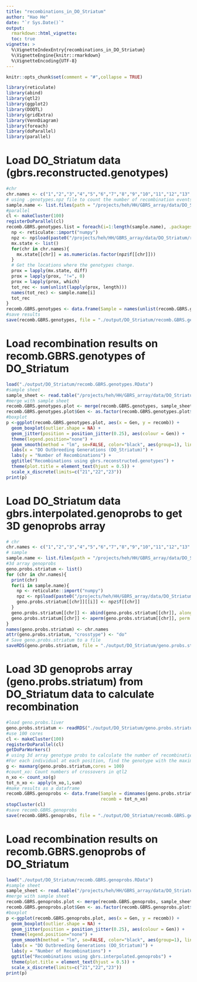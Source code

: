 ```yaml
---
title: "recombinations_in_DO_Striatum"
author: "Hao He"
date: "`r Sys.Date()`"
output: 
  rmarkdown::html_vignette:
  toc: true
vignette: >
  %\VignetteIndexEntry{recombinations_in_DO_Striatum}
  %\VignetteEngine{knitr::rmarkdown}
  %\VignetteEncoding{UTF-8}
---
```

  
```r
knitr::opts_chunk$set(comment = "#",collapse = TRUE)
```

```r
library(reticulate)
library(abind)
library(qtl2)
library(ggplot2)
library(DOQTL)
library(gridExtra)
library(VennDiagram)
library(foreach)
library(doParallel)
library(parallel)
```

# Load DO_Striatum data (gbrs.reconstructed.genotypes)
```r
#chr
chr.names <- c("1","2","3","4","5","6","7","8","9","10","11","12","13","14","15","16","17","18","19","X","MT")
# using .genotypes.npz file to count the number of recombination events
sample.name <- list.files(path = "/projects/heh/HH/GBRS_array/data/DO_Striatum/results/bowtie-1.1.2_gbrs-0.1.6_R84-REL1505/")
#parallel
cl <- makeCluster(100)
registerDoParallel(cl)
recomb.GBRS.genotypes.list = foreach(i=1:length(sample.name), .packages=c('qtl2','reticulate','abind')) %dopar% {
  np <- reticulate::import("numpy")
  npz <- np$load(paste0("/projects/heh/HH/GBRS_array/data/DO_Striatum/results/bowtie-1.1.2_gbrs-0.1.6_R84-REL1505/", sample.name[i], "/gbrs.reconstructed.genotypes.npz"))
  mx.state <- list()
  for(chr in chr.names){
    mx.state[[chr]] = as.numeric(as.factor(npz$f[[chr]]))
  }
  # Get the locations where the genotypes change.
  prox = lapply(mx.state, diff)
  prox = lapply(prox, "!=", 0)
  prox = lapply(prox, which)
  tot_rec <- sum(unlist(lapply(prox, length)))
  names(tot_rec) <- sample.name[i]
  tot_rec
}
recomb.GBRS.genotypes <- data.frame(Sample = names(unlist(recomb.GBRS.genotypes.list)), recomb = unlist(recomb.GBRS.genotypes.list))
#save results
save(recomb.GBRS.genotypes, file = "./output/DO_Striatum/recomb.GBRS.genotypes.RData")
```

# Load recombination results on recomb.GBRS.genotypes of DO_Striatum
```r
load("./output/DO_Striatum/recomb.GBRS.genotypes.RData")
#sample sheet
sample_sheet <- read.table("/projects/heh/HH/GBRS_array/data/DO_Striatum/sample_sheet.tsv", header = TRUE)
#merge with sample sheet
recomb.GBRS.genotypes.plot <- merge(recomb.GBRS.genotypes, sample_sheet, by = "Sample", all.x = TRUE)
recomb.GBRS.genotypes.plot$Gen <- as.factor(recomb.GBRS.genotypes.plot$Gen)
#boxplot
p <-ggplot(recomb.GBRS.genotypes.plot, aes(x = Gen, y = recomb)) +
  geom_boxplot(outlier.shape = NA) +
  geom_jitter(position = position_jitter(0.25), aes(colour = Gen)) +
  theme(legend.position="none") +
  geom_smooth(method = "lm", se=FALSE, color="black", aes(group=1), linetype="dotted") +
  labs(x = "DO Outbreeding Generations (DO_Striatum)") +
  labs(y = "Number of Recombinations") +
  ggtitle("Recombinations using gbrs.reconstructed.genotypes") +
  theme(plot.title = element_text(hjust = 0.5)) +
  scale_x_discrete(limits=c("21","22","23"))
print(p)
```

# Load DO_Striatum data gbrs.interpolated.genoprobs to get 3D genoprobs array
```r
# chr
chr.names <- c("1","2","3","4","5","6","7","8","9","10","11","12","13","14","15","16","17","18","19","X")
# sample
sample.name <- list.files(path = "/projects/heh/HH/GBRS_array/data/DO_Striatum/results/bowtie-1.1.2_gbrs-0.1.6_R84-REL1505/")
#3d array genoprobs
geno.probs.striatum <- list()
for (chr in chr.names){
  print(chr)
  for(i in sample.name){
    np <- reticulate::import("numpy")
    npz <- np$load(paste0("/projects/heh/HH/GBRS_array/data/DO_Striatum/results/bowtie-1.1.2_gbrs-0.1.6_R84-REL1505/", i, "/gbrs.interpolated.genoprobs.npz"))
    geno.probs.striatum[[chr]][[i]] <- npz$f[[chr]]
  }
  geno.probs.striatum[[chr]] <- abind(geno.probs.striatum[[chr]], along=3 )
  geno.probs.striatum[[chr]] <- aperm(geno.probs.striatum[[chr]], perm = c(3,1,2))
}
names(geno.probs.striatum) <- chr.names
attr(geno.probs.striatum, "crosstype") <- "do"
# Save geno.probs.striatum to a file
saveRDS(geno.probs.striatum, file = "./output/DO_Striatum/geno.probs.striatum.rds")
```

# Load 3D genoprobs array (geno.probs.striatum) from DO_Striatum data to calculate recombination
```r
#load geno.probs.liver
geno.probs.striatum <- readRDS("./output/DO_Striatum/geno.probs.striatum.rds")
#use 100 cores
cl <- makeCluster(100)
registerDoParallel(cl)
getDoParWorkers()
# using 3d array genotype probs to calculate the number of recombination events by qtl2 package
#For each individual at each position, find the genotype with the maximum marginal probability.
g <- maxmarg(geno.probs.striatum,cores = 100)
#count_xo: Count numbers of crossovers in qtl2
n_xo <- count_xo(g)
tot_n_xo <- apply(n_xo,1,sum)
#make results as a dataframe
recomb.GBRS.genoprobs <- data.frame(Sample = dimnames(geno.probs.striatum$`1`)[[1]],
                                    recomb = tot_n_xo)
stopCluster(cl)
#save recomb.GBRS.genoprobs
save(recomb.GBRS.genoprobs, file = "./output/DO_Striatum/recomb.GBRS.genoprobs.RData")
```

# Load recombination results on recomb.GBRS.genoprobs of DO_Striatum
```r
load("./output/DO_Striatum/recomb.GBRS.genoprobs.RData")
#sample sheet
sample_sheet <- read.table("/projects/heh/HH/GBRS_array/data/DO_Striatum/sample_sheet.tsv", header = TRUE)
#merge with sample sheet
recomb.GBRS.genoprobs.plot <- merge(recomb.GBRS.genoprobs, sample_sheet, by = "Sample", all.x = TRUE)
recomb.GBRS.genoprobs.plot$Gen <- as.factor(recomb.GBRS.genoprobs.plot$Gen)
#boxplot
p <-ggplot(recomb.GBRS.genoprobs.plot, aes(x = Gen, y = recomb)) +
  geom_boxplot(outlier.shape = NA) +
  geom_jitter(position = position_jitter(0.25), aes(colour = Gen)) +
  theme(legend.position="none") +
  geom_smooth(method = "lm", se=FALSE, color="black", aes(group=1), linetype="dotted") +
  labs(x = "DO Outbreeding Generations (DO_Striatum)") +
  labs(y = "Number of Recombinations") +
  ggtitle("Recombinations using gbrs.interpolated.genoprobs") +
  theme(plot.title = element_text(hjust = 0.5)) +
  scale_x_discrete(limits=c("21","22","23"))
print(p)
```
